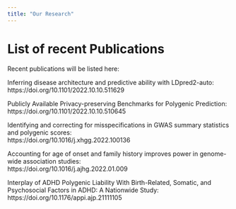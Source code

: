 ```yaml
---
title: "Our Research"
---
```


# List of recent Publications

Recent publications will be listed here:

Inferring disease architecture and predictive ability with LDpred2-auto:  
https://doi.org/10.1101/2022.10.10.511629


Publicly Available Privacy-preserving Benchmarks for Polygenic Prediction:  
https://doi.org/10.1101/2022.10.10.510645


Identifying and correcting for misspecifications in GWAS summary statistics and polygenic scores:  
https://doi.org/10.1016/j.xhgg.2022.100136


Accounting for age of onset and family history improves power in genome-wide association studies:  
https://doi.org/10.1016/j.ajhg.2022.01.009


Interplay of ADHD Polygenic Liability With Birth-Related, Somatic, and Psychosocial Factors in ADHD: A Nationwide Study:  
https://doi.org/10.1176/appi.ajp.21111105